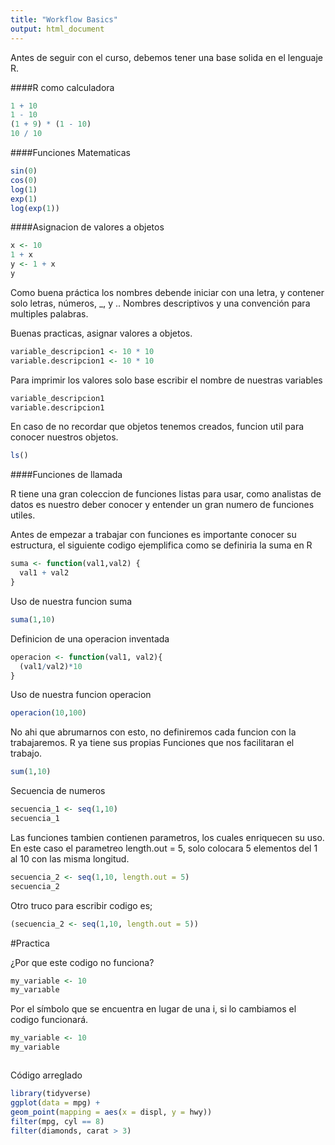 ```yaml
---
title: "Workflow Basics"
output: html_document
---
```


Antes de seguir con el curso, debemos tener una base solida en el lenguaje R.

####R como calculadora
```r
1 + 10
1 - 10
(1 + 9) * (1 - 10)
10 / 10
```

####Funciones Matematicas
```r
sin(0)
cos(0)
log(1)
exp(1)
log(exp(1))
```

####Asignacion de valores a objetos
```r
x <- 10
1 + x
y <- 1 + x
y
```
Como buena práctica los nombres debende iniciar con una letra, y contener solo letras, números, _, y .. Nombres descriptivos y una convención para multiples palabras.

Buenas practicas, asignar valores a objetos.
```r
variable_descripcion1 <- 10 * 10
variable.descripcion1 <- 10 * 10
```

Para imprimir los valores solo base escribir el nombre de nuestras variables
```r
variable_descripcion1
variable.descripcion1
```

En caso de no recordar que objetos tenemos creados, funcion util para conocer nuestros objetos.
```r
ls()
```

####Funciones de llamada

R tiene una gran coleccion de funciones listas para usar, como analistas de datos es nuestro deber conocer y entender un gran numero de funciones utiles.

Antes de empezar a trabajar con funciones es importante conocer su estructura, el siguiente codigo ejemplifica como se definiria la suma en R

```r
suma <- function(val1,val2) {
  val1 + val2
}
```

Uso de nuestra funcion suma
```r
suma(1,10)
```


Definicion de una operacion inventada
```r
operacion <- function(val1, val2){
  (val1/val2)*10
}
```

Uso de nuestra funcion operacion
```r
operacion(10,100)
```

No ahi que abrumarnos con esto, no definiremos cada funcion con la trabajaremos.
R ya tiene sus propias Funciones que nos facilitaran el trabajo.

```r
sum(1,10)
```

Secuencia de numeros
```r
secuencia_1 <- seq(1,10)
secuencia_1
```
Las funciones tambien contienen parametros, los cuales enriquecen su uso. 
En este caso el parametreo length.out = 5, solo colocara 5 elementos del 1 al 10 con las misma longitud.
```r
secuencia_2 <- seq(1,10, length.out = 5)
secuencia_2
```
Otro truco para escribir codigo es;
```r
(secuencia_2 <- seq(1,10, length.out = 5))
```

#Practica

¿Por que este codigo no funciona?
```r
my_variable <- 10
my_varıable
```
Por el símbolo que se encuentra en lugar de una i, si lo cambiamos el codigo funcionará.
```r
my_variable <- 10
my_variable
```
```r
```

Código arreglado
```r
library(tidyverse)
ggplot(data = mpg) +
geom_point(mapping = aes(x = displ, y = hwy))
filter(mpg, cyl == 8)
filter(diamonds, carat > 3)
```